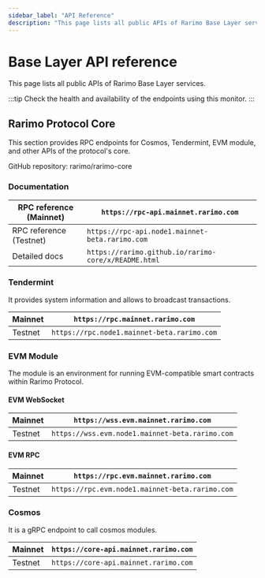 ```yaml
---
sidebar_label: "API Reference"
description: "This page lists all public APIs of Rarimo Base Layer services."
---
```



# Base Layer API reference

This page lists all public APIs of Rarimo Base Layer services.

:::tip
Check the health and availability of the endpoints using this <OutLink href="https://monitoring.tokend.io/status/rarimo">monitor</OutLink>.
:::

## Rarimo Protocol Core

This section provides RPC endpoints for Cosmos, Tendermint, EVM module, and other APIs of the protocol's core.


GitHub repository: <OutLink href="https://github.com/rarimo/rarimo-core">rarimo/rarimo-core</OutLink>

### Documentation

| RPC reference (Mainnet) | <OutLink href="https://rpc-api.mainnet.rarimo.com">`https://rpc-api.mainnet.rarimo.com`</OutLink>|
| ----------------------- | -------------------------------------------------- |
| RPC reference (Testnet) | <OutLink href="https://rpc-api.node1.mainnet-beta.rarimo.com">`https://rpc-api.node1.mainnet-beta.rarimo.com`</OutLink>|
| Detailed docs           | <OutLink href="https://rarimo.github.io/rarimo-core/x/README.html">`https://rarimo.github.io/rarimo-core/x/README.html`</OutLink> |

### Tendermint

It provides system information and allows to broadcast transactions.

| Mainnet | <OutLink href="https://rpc.mainnet.rarimo.com">`https://rpc.mainnet.rarimo.com`</OutLink>|
| ------- | ----------------------------------------- |
| Testnet | <OutLink href="https://rpc.node1.mainnet-beta.rarimo.com">`https://rpc.node1.mainnet-beta.rarimo.com`</OutLink> |

### EVM Module

The module is an environment for running EVM-compatible smart contracts within Rarimo Protocol.

#### EVM WebSocket

| Mainnet | <OutLink href="https://wss.evm.mainnet.rarimo.com">`https://wss.evm.mainnet.rarimo.com`</OutLink> |
| ------- | --------------------------------------------- |
| Testnet | <OutLink href="https://wss.evm.node1.mainnet-beta.rarimo.com">`https://wss.evm.node1.mainnet-beta.rarimo.com`</OutLink> |

#### EVM RPC

| Mainnet | <OutLink href="https://rpc.evm.mainnet.rarimo.com">`https://rpc.evm.mainnet.rarimo.com`</OutLink> |
| ------- | --------------------------------------------- |
| Testnet | <OutLink href="https://rpc.evm.node1.mainnet-beta.rarimo.com">`https://rpc.evm.node1.mainnet-beta.rarimo.com`</OutLink> |

### Cosmos

It is a gRPC endpoint to call cosmos modules.

| Mainnet | <OutLink href="https://core-api.mainnet.rarimo.com">`https://core-api.mainnet.rarimo.com`</OutLink> |
| ------- | ---------------------------------------------- |
| Testnet | <OutLink href="https://core-api.node1.mainnet-beta.rarimo.com">`https://core-api.mainnet.rarimo.com`</OutLink> |

